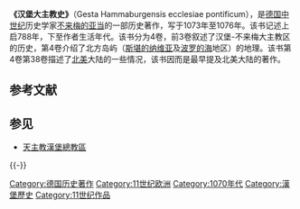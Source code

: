 '''《汉堡大主教史》'''（Gesta Hammaburgensis ecclesiae pontificum），是[[德国|德国]][[中世纪|中世纪]]历史学家[[不来梅的亚当|不来梅的亚当]]的一部历史著作，写于1073年至1076年。该书记述上启788年，下至作者生活年代。该书分为4卷，前3卷叙述了汉堡-不来梅大主教区的历史，第4卷介绍了北方岛屿（[[斯堪的纳维亚|斯堪的纳维亚]]及[[波罗的海|波罗的海]]地区）的地理。该书第4卷第38卷描述了[[北美|北美]]大陆的一些情况，该书因而是最早提及北美大陆的著作。

== 参考文献 ==
{{Reflist}}

== 参见 ==
{{Portal box|书籍|历史|天主教|德国}}
* [[天主教漢堡總教區|天主教漢堡總教區]]

{{-}}
{{Authority control}}

[[Category:德国历史著作|Category:德国历史著作]]
[[Category:11世纪欧洲|Category:11世纪欧洲]]
[[Category:1070年代|Category:1070年代]]
[[Category:漢堡歷史|Category:漢堡歷史]]
[[Category:11世纪作品|Category:11世纪作品]]